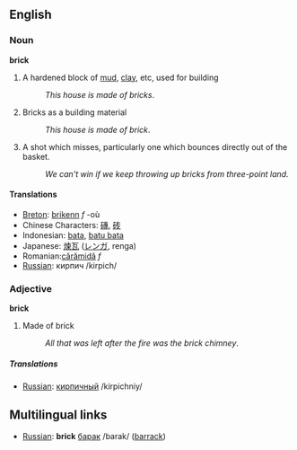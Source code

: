 ==English==

===Noun===
'''brick'''

# A hardened block of [[mud]], [[clay]], etc, used for building
#:''This house is made of bricks''.
# {{uncountable}} Bricks as a building material
#:''This house is made of brick''.
# {{hoops}} A shot which misses, particularly one which bounces directly out of the basket.
#: ''We can't win if we keep throwing up bricks from three-point land.''

====Translations====
*[[Breton]]: [[brikenn]] ''f'' -où
*Chinese Characters: [[磚]], [[砖]]
*Indonesian: [[bata]], [[batu bata]]
*Japanese: [[煉瓦]] ([[レンガ]], renga)
*Romanian:[[cărămidă]] ''f''
*[[Russian]]: кирпич /kirpich/

===Adjective===
'''brick'''

# {{notcomp}} Made of brick
#:''All that was left after the fire was the brick chimney''.

=====Translations=====
*[[Russian]]: [[кирпичный]] /kirpichniy/

==Multilingual links==
*[[Russian]]: '''brick''' [[барак]] /barak/ ([[barrack]])